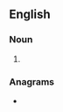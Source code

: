 {{also|félons|fêlons}}
==English==

===Noun===
{{head|en|noun plural form}}

# {{plural of|felon|lang=en}}

===Anagrams===
* {{anagrams|en|a=eflnos|flones}}